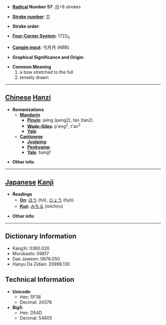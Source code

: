 * '''[[Wiktionary:Chinese radical index| Radical]] Number 57''': [[Wiktionary:Chinese radical index 弓|弓]]+8 strokes

* '''[[Wiktionary:Chinese total strokes index|Stroke number]]''': [[Wiktionary:Chinese total strokes index 11|11]]

* '''Stroke order''': 

* '''[[Wiktionary:Chinese four corner index|Four-Corner System]]''': 1722<sub>0</sub>

* '''[[Wiktionary:Chinese Cangjie index|Cangjie input]]''': 弓月月 (NBB)

* '''Graphical Significance and Origin''': 

* '''Common Meaning'''
*#a bow stretched to the full
*# tensely drawn


----

== [[Chinese]] [[Hanzi]] ==

* '''Romanizations'''
** '''[[Mandarin]]'''
*** '''[[Pinyin]]''': péng (peng2), tán (tan2)
*** '''[[Wade-Giles]]''': p'eng<sup>2</sup>, t'an<sup>2</sup>
*** '''[[Yale]]''': 
** '''[[Cantonese]]'''
*** '''[[Jyutping]]''':
*** '''[[Penkyamp]]''': 
*** '''[[Yale]]''': bang1

* '''Other info''': 

----

== [[Japanese]] [[Kanji]] ==

* '''Readings'''
** '''[[On]]''': [[ほう]] (hō), [[ひょう]] (hyō)
** '''[[Kun]]''': [[みちる]] (michiru)

* '''Other info''':  

----

== Dictionary Information ==

* KangXi: 0360.020
* Morobashi: 09817
* Dae Jaweon: 0676.050
* Hanyu Da Zidian: 20998.130

== Technical Information ==

* '''Unicode''':
** Hex: 5F38
** Decimal: 24376
* '''Big5''':
** Hex: D54D
** Decimal: 54605